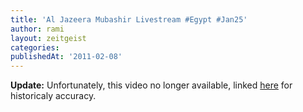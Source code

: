 ```yaml
---
title: 'Al Jazeera Mubashir Livestream #Egypt #Jan25'
author: rami
layout: zeitgeist
categories:
publishedAt: '2011-02-08'
---
```


__Update:__ Unfortunately, this video no longer available, linked [here](http://c.brightcove.com/services/viewer/federated_f9?isVid=1&isUI=1) for historicaly accuracy.
